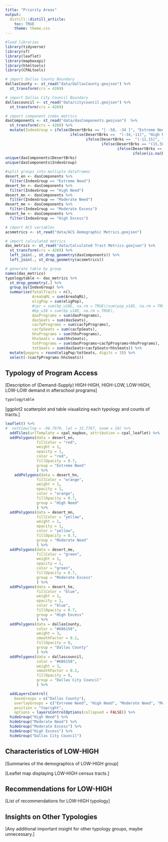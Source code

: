 ```yaml
---
title: "Priority Areas"
output:
  distill::distill_article:
    toc: TRUE
    theme: theme.css
---
```


```r
#load libraries
library(tidyverse)
library(sf)
library(leaflet)
library(mapboxapi)
library(htmltools)
library(CPALtools)

# import Dallas County Boundary
dallasCounty <- st_read("data/dallasCounty.geojson") %>%
  st_transform(crs = 4269)

# import Dallas City Council Boundary
dallascouncil <- st_read("data/citycouncil.geojson") %>%
  st_transform(crs = 4269)

# import component index metrics
dasComponents <- st_read("data/dasComponents.geojson")  %>%
  st_transform(crs = 4269) %>%
  mutate(IndexGroup = ifelse(DesertBrks == "[ -58, -34 ]", "Extreme Need", 
                             ifelse(DesertBrks ==  "(-34,-11]", "High Need", 
                                    ifelse(DesertBrks ==  "(-11,15]", "Moderate Need", 
                                           ifelse(DesertBrks == "(15,50]", "Moderate Excess", 
                                                  ifelse(DesertBrks == "(50,98]", "High Excess", 
                                                         ifelse(is.na(DesertBrks), NA, "ERROR")))))))
unique(dasComponents$DesertBrks)
unique(dasComponents$IndexGroup)

#split groups into multiple dataframes
desert_en <- dasComponents %>%
  filter(IndexGroup == "Extreme Need")
desert_hn <- dasComponents %>%
  filter(IndexGroup == "High Need")
desert_mn <- dasComponents %>%
  filter(IndexGroup == "Moderate Need")
desert_me <- dasComponents %>%
  filter(IndexGroup == "Moderate Excess")
desert_he <- dasComponents %>%
  filter(IndexGroup == "High Excess")

# import ACS variables
acsmetrics <- st_read("data/ACS Demographic Metrics.geojson")

# import calculated metrics 
das_metrics <- st_read("data/Calculated Tract Metrics.geojson") %>%
  st_transform(crs = 4269) %>%
  left_join(., st_drop_geometry(dasComponents)) %>%
  left_join(., st_drop_geometry(acsmetrics))

# generate table by group
names(das_metrics)
typologytable <- das_metrics %>%
  st_drop_geometry(.) %>%
  group_by(IndexGroup) %>%
  summarise(TotalTracts = n(),
            AreaSqMi = sum(AreaSqMi),
            eligPop = sum(eligPop),
            #cpr = sum(bp_u18E, na.rm = TRUE)/sum(pop_u18E, na.rm = TRUE),
            #bp_u18 = sum(bp_u18E, na.rm = TRUE),
            dasPrograms = sum(dasPrograms),
            dasSeats = sum(dasSeats),
            cacfpPrograms = sum(cacfpPrograms),
            cacfpSeats = sum(cacfpSeats),
            hhsPrograms = sum(hhsPrograms),
            hhsSeats = sum(hhsSeats),
            totPrograms = sum(dasPrograms+cacfpPrograms+hhsPrograms),
            totSeats = sum(dasSeats+cacfpSeats+hhsSeats)) %>%
  mutate(poppro = round(eligPop/totSeats, digits = 3)) %>%
  select(-(cacfpPrograms:hhsSeats))
```
## Typology of Program Access

[Description of (Demand-Supply) HIGH-HIGH, HIGH-LOW, LOW-HIGH, LOW-LOW demand in afterschool programs]

```r
typologytable
```

[ggplot2 scatterplot and table visualizing each typology and counts of tracts.]

```r
leaflet() %>%
#  setView(lng = -96.7970, lat = 32.7767, zoom = 10) %>%
  addTiles(urlTemplate = cpal_mapbox, attribution = cpal_leaflet) %>%
  addPolygons(data = desert_en,
              fillColor = "red",
              weight = 1,
              opacity = 1,
              color = "red",
              fillOpacity = 0.7,
              group = "Extreme Need"
              ) %>%
    addPolygons(data = desert_hn,
              fillColor = "orange",
              weight = 1,
              opacity = 1,
              color = "orange",
              fillOpacity = 0.7,
              group = "High Need"
              ) %>%
  addPolygons(data = desert_mn,
              fillColor = "yellow",
              weight = 1,
              opacity = 1,
              color = "yellow",
              fillOpacity = 0.7,
              group = "Moderate Need"
              ) %>%
  addPolygons(data = desert_me,
              fillColor = "green",
              weight = 1,
              opacity = 1,
              color = "green",
              fillOpacity = 0.7,
              group = "Moderate Excess"
              ) %>%
  addPolygons(data = desert_he,
              fillColor = "blue",
              weight = 1,
              opacity = 1,
              color = "blue",
              fillOpacity = 0.7,
              group = "High Excess"
              ) %>%
  addPolygons(data = dallasCounty,
              color = "#686158",
              weight = 3,
              smoothFactor = 0.2, 
              fillOpacity = 0,
              group = "Dallas County"
              ) %>%
  addPolygons(data = dallascouncil,
              color = "#686158",
              weight = 3,
              smoothFactor = 0.2, 
              fillOpacity = 0,
              group = "Dallas City Council"
              ) %>%

  addLayersControl(
    baseGroups = c("Dallas County"),
    overlayGroups = c("Extreme Need", "High Need", "Moderate Need", "Moderate Excess", "High Excess", "Dallas City Council"),
    position = "topright",
    options = layersControlOptions(collapsed = FALSE)) %>%
  hideGroup("High Need") %>%
  hideGroup("Moderate Need") %>%
  hideGroup("Moderate Excess") %>%
  hideGroup("High Excess") %>%
  hideGroup("Dallas City Council")
```
## Characteristics of LOW-HIGH

[Summaries of the demographics of LOW-HIGH group]

[Leaflet map displaying LOW-HIGH census tracts.]

## Recommendations for LOW-HIGH

[List of recommendations for LOW-HIGH typology]

## Insights on Other Typologies

[Any additional important insight for other typology groups, maybe unnecessary.]